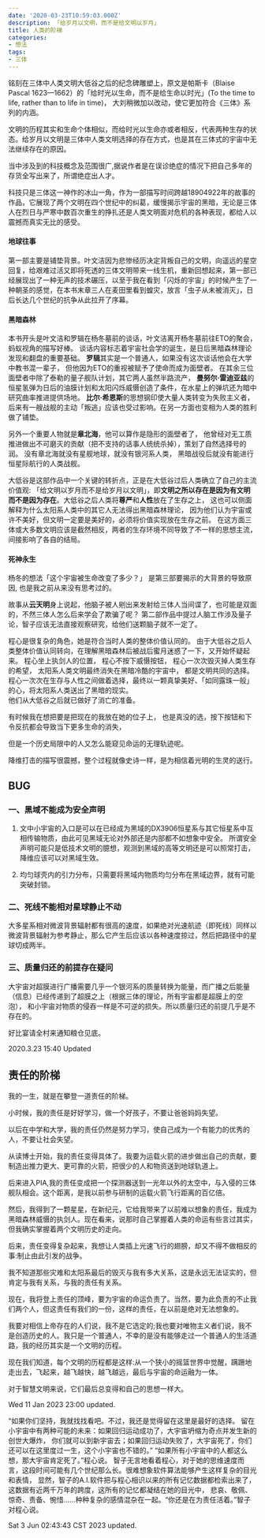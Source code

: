 ```yaml
---
date: '2020-03-23T10:59:03.000Z'
description: 「给岁月以文明，而不是给文明以岁月」
title: 人类的阶梯
categories:
- 想法
tags:
- 三体
---
```


铭刻在三体中人类文明大低谷之后的纪念碑雕塑上，原文是帕斯卡（Blaise Pascal 1623—1662）的「给时光以生命，而不是给生命以时光」(To the time to life, rather than to life in time)， 大刘稍微加以改动，使它更加符合《三体》系列的内涵。

文明的历程其实和生命个体相似，而给时光以生命亦或者相反，代表两种生存的状态。给岁月以文明是三体中人类文明选择的存在方式，也是其在三体式的宇宙中无法继续存在的原因。

当中涉及到的科技概念及范围很广,据说作者是在误诊绝症的情况下把自己多年的存货全写出来了，所谓绝症出人才。

科技只是三体这一神作的冰山一角，作为一部描写时间跨越18904922年的故事的作品，它展现了两个文明在四个世纪中的纠葛，缓慢揭示宇宙的黑暗，无论是三体人在烈日与严寒中数百次重生的挣扎还是人类文明面对危机的各种表现，都给人以震撼而真实无比的感受。

#### 地球往事

第一部主要是铺垫背景。叶文洁因为悲惨经历决定背叛自己的文明，向遥远的星空回复，给艰难过活又即将死透的三体文明带来一线生机，重新回想起来，第一部已经展现出了一种无声的技术碾压，以至于我在看到「闪烁的宇宙」的时候产生了一种朝圣的感觉，在本书末章三人在麦田里看到蝗灾，放言「虫子从未被消灭」，日后长达几个世纪的抗争从此拉开了序幕。

#### 黑暗森林

本书开头是叶文洁和罗辑在杨冬墓前的谈话，叶文洁离开杨冬墓前往ETO的聚会，蚂蚁视角的描写好棒。
谈话内容标志着宇宙社会学的诞生，是日后黑暗森林理论发现和翻盘的重要基础。
**罗辑**其实是一个普通人，如果没有这次谈话他会在大学中教书混一辈子，
但他因为ETO的重视被赋予了使命而成为面壁者。
在其余三位面壁者中除了泰勒的量子舰队计划，其它两人虽然半路流产，
**曼努尔·雷迪亚兹**的恒星氢弹为日后的油膜计划和太阳闪烁威慑创造了条件，在水星上的弹坑还为暗中研究曲率推进提供场地。
**比尔·希恩斯**的思想钢印使大量人类转变为失败主义者，后来有一艘战舰的主动「叛逃」应该也受过影响。在另一方面也变相为人类的胜利做了铺垫。

另外一个重要人物就是**章北海**，他可以算作是隐形的面壁者了，
他曾经对无工质推进做出不可磨灭的贡献（把不支持的话事人统统杀掉），策划了自然选择号的润。
没有章北海就没有星舰地球，就没有银河系人类，
黑暗战役后就没有能进行恒星际航行的人类战舰。

大低谷是这部作品中一个关键的转折点，正是在大低谷过后人类确立了自己的主流价值观:
「给文明以岁月而不是给岁月以文明」，即**文明之所以存在是因为有文明 而不是因为存在**。大低谷之后人类将**尊严**和**人性**放在了生存之上，
这也可以侧面解释为什么太阳系人类中的其它人无法得出黑暗森林理论，
因为他们认为宇宙或许不美好，但文明一定要是美好的，必须将价值实现放在生存之前。
在这方面三体或大多数文明应该是截然相反，两者的生存环境不同导致了不一样的思想主流，间接影响了各自的结局。

#### 死神永生

杨冬的想法「这个宇宙被生命改变了多少？」 是第三部要揭示的大背景的导致原因, 也是我之前从来没有思考过的。

故事从**云天明**身上说起，他脑子被人剜出来发射给三体人当间谍了，也可能是双面的，不然三体人怎么后来学会了欺骗了呢？
第二部作品中提过人脑工作涉及量子论，智子应该无法直接观察研究，给他们送颗脑子就不一定了。

程心是很复杂的角色，她是符合当时人类的整体价值认同的。
由于大低谷之后人类整体价值认同转向，在理解黑暗森林后被战后蜜月迷惑了一下，又开始怀疑起来。
程心坐上执剑人的位置，
程心不按下威慑按钮，
程心一次次毁灭掉人类生存的希望，
太阳系人类文明最终消失在黑暗冷酷的宇宙中，
都是文明共同的选择。
程心一次次在生存与人性之间做着选择，最终以一颗真挚美好、「如同露珠一般」的心，将太阳系人类送出了黑暗的现实。  
他们从大低谷之后就已做好了消亡的准备。

有时候我在想把要是把现在的我放在她的位子上，
也是真没的选，按下按钮和下令反抗都会导致当下更多生命的消失，

但是一个历史局限中的人又怎么能窥见命运的无理轨迹呢。

降维打击的描写很震撼，整个过程就像史诗一样，是为相信着光明的生灵的送行。

## BUG

### 一、黑域不能成为安全声明

1. 文中小宇宙的入口是可以在已经成为黑域的DX3906恒星系与其它恒星系中互相传输物质，由此可见黑域无论对外部还是内部都不如想象中安全。
   所谓安全声明可能只是低技术文明的臆想，观测到黑域的高等文明还是可以照常打击，降维应该可以对黑域生效。

2. 均匀球壳内的引力分布，只需要将黑域内物质均匀分布在黑域边界，就有可能突破封锁。

### 二、死线不能相对星球静止不动

大多星系相对微波背景辐射都有很高的速度，如果绝对光速航迹（即死线）同样以微波背景辐射为参考静止，那么它产生后应该以各种速度掠过，然后把路径中的星球切成两半。

### 三、质量归还的前提存在疑问

大宇宙对超膜进行广播需要几乎一个银河系的质量转换为能量，而广播之后能量（信息）已经传递到了超膜之上（根据三体的理论，所有宇宙都是超膜上的空泡），
和小宇宙对物质的侵吞一样是不可逆的损失。所以质量归还的前提几乎是不存在的。

好比宴请全村来通知粮仓见底。

2020.3.23 15:40 Updated


## 责任的阶梯

我的一生，就是在攀登一道责任的阶梯。

小时候，我的责任是好好学习，做一个好孩子，不要让爸爸妈妈失望。

以后在中学和大学，我的责任仍然是努力学习，使自己成为一个有能力的优秀的人，不要让社会失望。

从读博士开始，我的责任变得具体了。我要为运载火箭的进步做出自己的贡献，要制造出推力更大、更可靠的火箭，把很少的人和物资送到地球轨道上。

后来进入PIA,我的责任变成把一个探测器送到一光年以外的太空中，与入侵的三体舰队相会。这个距离，是我以前参与研制的运载火箭飞行距离的百亿倍。

然后，我得到了一颗星星，在新纪元，它给我带来了以前难以想象的责任，我成为黑暗森林威慑的执剑人。现在看来，说那时自己掌握着人类的命运有些言过其实，但我确实掌握着两个文明历史的走向。

后来，责任变得复杂起来，我想让人类插上光速飞行的翅膀，却又不得不做相反的事:制止由此引发的战争。

我不知道那些灾难和太阳系最后的毁灭与我有多大关系，这是永远无法证实的，但肯定与我有关系，与我的责任有关系。

现在，我将登上责任的顶峰，要为宇宙的命运负责了。当然，要为此负责的不止我们两个人，但这责任有我们的一份，这样的责任，在以前是绝对无法想象的。

我要对相信上帝存在的人们说，我不是它选定的;我也要对唯物主义者们说，我不是创造历史的人。我只是一个普通人，不幸的是没有能够走过一个普通人的生活道路，我的经历其实是一个文明的历程。

现在我们知道，每个文明的历程都是这样:从一个狭小的摇篮世界中觉醒，蹒跚地走出去，飞起来，越飞越快，越飞越远，最后与宇宙的命运融为一体。

对于智慧文明来说，它们最后总变得和自己的思想一样大。


Wed 11 Jan 2023 23:00 updated.


“如果你们坚持，我就找找看吧。不过，我还是觉得留在这里是最好的选择。
留在小宇宙中有两种可能的未来：如果回归运动成功了，大宇宙坍缩为奇点并发生新的创世大爆炸，
你们就可以到新宇宙去；如果回归运动失败了，大宇宙死了，你们还可以在这里度过一生，这个小宇宙也不错的。”
“如果所有小宇宙中的人都这么想，那大宇宙肯定死了。”程心说。
智子无言地看着程心，对于她的思维速度而言，这段时间可能有几个世纪那么长。很难想象软件算法能够产生这样复杂的目光和表情，
显然，智子的A.I.软件把与程心相识以来的所有记忆数据都检索出来了，这数据有近两千万年的跨度，这所有的记忆都凝结在她的目光中，
悲哀、敬佩、惊奇、责备、惋惜……种种复杂的感情混杂在一起。“你还是在为责任活着。”智子对程心说。


Sat 3 Jun 02:43:43 CST 2023 updated.
